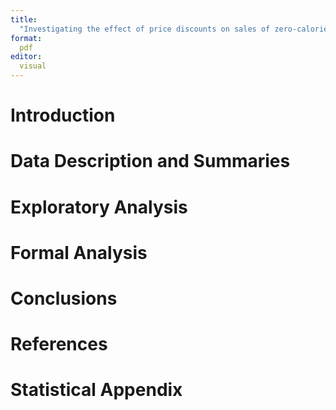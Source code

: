 ```yaml
---
title: 
  "Investigating the effect of price discounts on sales of zero-calorie beverages"
format: 
  pdf
editor: 
  visual
---
```


# Introduction

# Data Description and Summaries

# Exploratory Analysis

# Formal Analysis

# Conclusions

# References

# Statistical Appendix